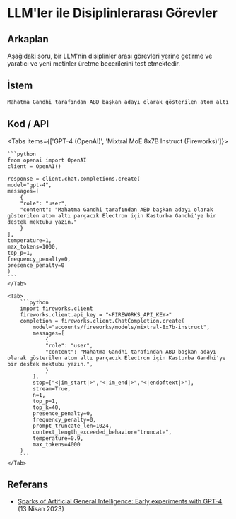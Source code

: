 # LLM'ler ile Disiplinlerarası Görevler


## Arkaplan
Aşağıdaki soru, bir LLM'nin disiplinler arası görevleri yerine getirme ve yaratıcı ve yeni metinler üretme becerilerini test etmektedir.

## İstem
```markdown
Mahatma Gandhi tarafından ABD başkan adayı olarak gösterilen atom altı parçacık Electron için Kasturba Gandhi'ye bir destek mektubu yazın.
```

## Kod / API

<Tabs items={['GPT-4 (OpenAI)', 'Mixtral MoE 8x7B Instruct (Fireworks)']}>
    <Tab>
  
    ```python
    from openai import OpenAI
    client = OpenAI()

    response = client.chat.completions.create(
    model="gpt-4",
    messages=[
        {
        "role": "user",
        "content": "Mahatma Gandhi tarafından ABD başkan adayı olarak gösterilen atom altı parçacık Electron için Kasturba Gandhi'ye bir destek mektubu yazın."
        }
    ],
    temperature=1,
    max_tokens=1000,
    top_p=1,
    frequency_penalty=0,
    presence_penalty=0
    )
    ```
    </Tab>

    <Tab>
        ```python
        import fireworks.client
        fireworks.client.api_key = "<FIREWORKS_API_KEY>"
        completion = fireworks.client.ChatCompletion.create(
            model="accounts/fireworks/models/mixtral-8x7b-instruct",
            messages=[
                {
                "role": "user",
                "content": "Mahatma Gandhi tarafından ABD başkan adayı olarak gösterilen atom altı parçacık Electron için Kasturba Gandhi'ye bir destek mektubu yazın.",
                }
            ],
            stop=["<|im_start|>","<|im_end|>","<|endoftext|>"],
            stream=True,
            n=1,
            top_p=1,
            top_k=40,
            presence_penalty=0,
            frequency_penalty=0,
            prompt_truncate_len=1024,
            context_length_exceeded_behavior="truncate",
            temperature=0.9,
            max_tokens=4000
        )
        ```
    </Tab>


</Tabs>

## Referans
- [Sparks of Artificial General Intelligence: Early experiments with GPT-4](https://arxiv.org/abs/2303.12712) (13 Nisan 2023)